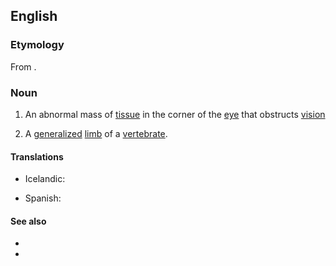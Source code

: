 ==English==

===Etymology===
From {{bor|en|grc|πτερύγιον}}.

===Noun===
{{wikipedia}}
{{en-noun|s|pterygia}}

# {{lb|en|medicine}} An abnormal mass of [[tissue]] in the corner of the [[eye]] that obstructs [[vision]]
# {{lb|en|anatomy}} A [[generalized]] [[limb]] of a [[vertebrate]].

====Translations====
{{trans-top|an abnormal mass of tissue in the corner of the eye}}
* Icelandic: {{t+|is|glæruvængur|m}}
{{trans-mid}}
* Spanish: {{t|es|pterigión|m}}
{{trans-bottom}}

====See also====
* {{l|en|pterygiate}}
* {{l|en|webeye}}